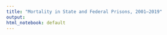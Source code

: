 ```yaml
---
title: "Mortality in State and Federal Prisons, 2001–2019"
output: 
html_notebook: default
---
```


